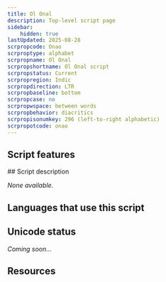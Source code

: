```yaml
---
title: Ol Onal
description: Top-level script page
sidebar:
    hidden: true
lastUpdated: 2025-08-28
scrpropcode: Onao
scrproptype: alphabet
scrpropname: Ol Onal
scrpropshortname: Ol Onal script
scrpropstatus: Current
scrpropregion: Indic
scrpropdirection: LTR
scrpropbaseline: bottom
scrpropcase: no
scrpropwspace: between words
scrpropbehavior: diacritics
scrpropisonumkey: 296 (left-to-right alphabetic)
scrpropotcode: onao
---
```



## Script features

<ScriptInfo />
## Script description

_None available._

## Languages that use this script

<WsList script='Onao' wsMax='5' />

## Unicode status

_Coming soon..._

## Resources

<ScriptResources detailSummary='seemore' />

